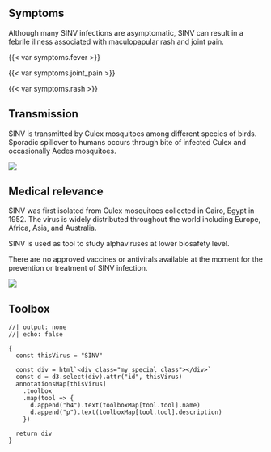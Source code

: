 ::: {.panel-tabset}

## Symptoms

::: {.grid}

::: {.g-col-8}
Although many SINV infections are asymptomatic, SINV can result in a febrile illness associated with maculopapular rash and joint pain.
:::

::: {.g-col-4}
{{< var symptoms.fever >}}

{{< var symptoms.joint_pain >}}

{{< var symptoms.rash >}}
:::

:::

## Transmission

::: {.grid}

::: {.g-col-6}
SINV is transmitted by Culex mosquitoes among different species of birds. Sporadic spillover to humans occurs through bite of infected Culex and occasionally Aedes mosquitoes.
:::

::: {.g-col-6}
![](SINV-transmission.png)
:::

:::

## Medical relevance

::: {.grid}

::: {.g-col-6}
SINV was first isolated from Culex mosquitoes collected in Cairo, Egypt in 1952. The virus is widely distributed throughout the world including Europe, Africa, Asia, and Australia.

SINV is used as tool to study alphaviruses at lower biosafety level.

There are no approved vaccines or antivirals available at the moment for the prevention or treatment of SINV infection. 
:::

::: {.g-col-6}
![](SINV-map.png)
:::

:::

## Toolbox

```ojs
//| output: none
//| echo: false

{
  const thisVirus = "SINV"

  const div = html`<div class="my_special_class"></div>`
  const d = d3.select(div).attr("id", thisVirus)
  annotationsMap[thisVirus]
    .toolbox
    .map(tool => {
      d.append("h4").text(toolboxMap[tool.tool].name)
      d.append("p").text(toolboxMap[tool.tool].description)
    })

  return div
}
```

:::

